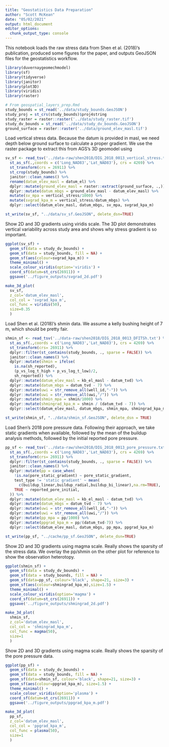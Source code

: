 ```yaml
---
title: "Geostatistics Data Preparation"
author: "Scott McKean"
date: "05/02/2021"
output: html_document
editor_options: 
  chunk_output_type: console
---
```


This notebook loads the raw stress data from Shen et al. (2018)'s publication, produced some figures for the paper, and outputs GeoJSON files for the geostatistics
workflow.

```r
library(duvernaygeomechmodel)
library(sf)
library(tidyverse)
library(janitor)
library(plot3D)
library(viridis)
library(raster)

# From geospatial_layers_prep.Rmd
study_bounds = st_read('../data/study_bounds.GeoJSON')
study_proj = st_crs(study_bounds)$proj4string
study_raster = raster::raster('../data/study_raster.tif')
study_dv_bounds = st_read('../data/study_dv_bounds.GeoJSON')
ground_surface = raster::raster('../data/ground_elev_masl.tif')
```

Load vertical stress data. Because the datum is provided in masl,
we need depth below ground surface to calculate a proper gradient. We use the raster
package to extract this from AGS's 3D geomodel using 

```r
sv_sf <- read_tsv('../data-raw/shen2018/DIG_2018_0013_vertical_stress.txt') %>%
  st_as_sf(.,coords = c('Long_NAD83','Lat_NAD83'), crs = 4269) %>%
  st_transform(crs = 26911) %>%
  st_crop(study_bounds) %>%
  janitor::clean_names() %>%
  rename(datum_elev_masl = datum_el) %>%
  dplyr::mutate(ground_elev_masl = raster::extract(ground_surface, .,)) %>%
  dplyr::mutate(datum_mbgs = ground_elev_masl - datum_elev_masl) %>%
  mutate(sv_mpa = vertical_stress/1000) %>%
  mutate(svgrad_kpa_m = vertical_stress/datum_mbgs) %>%
  dplyr::select(datum_elev_masl, datum_mbgs, sv_mpa, svgrad_kpa_m)

st_write(sv_sf, "../data/sv_sf.GeoJSON", delete_dsn=TRUE)
```

Show 2D and 3D gradients using viridis scale. The 3D plot demonstrates vertical 
variability across study area and shows why stress gradient is so important.

```r
ggplot(sv_sf) +
  geom_sf(data = study_dv_bounds) +
  geom_sf(data = study_bounds, fill = NA) +
  geom_sf(aes(colour=svgrad_kpa_m)) +
  theme_minimal() +
  scale_colour_viridis(option='viridis') +
  coord_sf(datum=st_crs(26911)) +
  ggsave('../figure_outputs/svgrad_2d.pdf')

make_3d_plot(
  sv_sf, 
  z_col='datum_elev_masl', 
  col_col = 'svgrad_kpa_m',
  col_func = viridis(50),
  size=0.35
  )
```

Load Shen et al. (2018)'s shmin data. We assume a kelly bushing height of 7 m, 
which should be pretty fair.

```r
shmin_sf <- read_tsv('../data-raw/shen2018/DIG_2018_0013_DFITSh.txt') %>%
  st_as_sf(.,coords = c('Long_NAD83','Lat_NAD83'), crs = 4269) %>%
  st_transform(crs= 26911) %>%
  dplyr::filter(st_contains(study_bounds, ., sparse = FALSE)) %>%
  janitor::clean_names() %>%
  dplyr::mutate(shmin = ifelse(
    is.na(sh_reported), 
    (p_vs_log_t_high + p_vs_log_t_low)/2,
    sh_reported)) %>%
  dplyr::mutate(datum_elev_masl = kb_el_masl - datum_tvd) %>%
  dplyr::mutate(datum_mbgs = datum_tvd - 7) %>%
  dplyr::mutate(uwi = str_remove_all(well_id,"-")) %>%
  dplyr::mutate(uwi = str_remove_all(uwi,"/")) %>%
  dplyr::mutate(shmin_mpa = shmin/1000) %>%
  dplyr::mutate(shmingrad_kpa_m = shmin / (datum_tvd - 7)) %>%
  dplyr::select(datum_elev_masl, datum_mbgs, shmin_mpa, shmingrad_kpa_m)

st_write(shmin_sf, "../data/shmin_sf.GeoJSON", delete_dsn = TRUE)
```

Load Shen's 2018 pore pressure data. Following their approach, we take static
gradients when available, followed by the mean of the buildup analysis methods,
followed by the initial reported pore pressure.

```r
pp_sf <- read_tsv('../data-raw/shen2018/DIG_2018_0013_pore_pressure.txt') %>%
  st_as_sf(.,coords = c('Long_NAD83','Lat_NAD83'), crs = 4269) %>%
  st_transform(crs= 26911) %>%
  dplyr::filter(st_contains(study_bounds, ., sparse = FALSE)) %>%
  janitor::clean_names() %>%
  dplyr::mutate(pp = case_when(
    !is.na(pore_static_gradient) ~ pore_static_gradient,
    test_type != 'static gradient' ~ mean(
      c(buildup_linear,buildup_radial,buildup_bi_linear),na.rm=TRUE),
    TRUE ~ reported_pore_initial,
  )) %>%
  dplyr::mutate(datum_elev_masl = kb_el_masl - datum_tvd) %>%
  dplyr::mutate(datum_mbgs = datum_tvd - 7) %>%
  dplyr::mutate(uwi = str_remove_all(well_id,"-")) %>%
  dplyr::mutate(uwi = str_remove_all(uwi,"/")) %>%
  dplyr::mutate(pp_mpa = pp/1000) %>%
  dplyr::mutate(ppgrad_kpa_m = pp/(datum_tvd-7)) %>%
  dplyr::select(datum_elev_masl, datum_mbgs, pp_mpa, ppgrad_kpa_m)

st_write(pp_sf, "../cache/pp_sf.GeoJSON", delete_dsn=TRUE)
```

Show 2D and 3D gradients using magma scale. Really shows the sparsity of the 
stress data. We overlay the pp/shmin on the other plot for reference to show 
the observation heterotopy.

```r
ggplot(shmin_sf) +
  geom_sf(data = study_dv_bounds) +
  geom_sf(data = study_bounds, fill = NA) +
  geom_sf(data=pp_sf, colour='black', shape=21, size=3) +
  geom_sf(aes(colour=shmingrad_kpa_m),size=1.5) +
  theme_minimal() +
  scale_colour_viridis(option='magma') +
  coord_sf(datum=st_crs(26911)) +
  ggsave('../figure_outputs/shmingrad_2d.pdf')

make_3d_plot(
  shmin_sf, 
  z_col='datum_elev_masl', 
  col_col = 'shmingrad_kpa_m',
  col_func = magma(50),
  size=1
  )
```

Show 2D and 3D gradients using magma scale. Really shows the sparsity of the 
pore pressure data.

```r
ggplot(pp_sf) +
  geom_sf(data = study_dv_bounds) +
  geom_sf(data = study_bounds, fill = NA) +
  geom_sf(data=shmin_sf, colour='black', shape=21, size=3) +
  geom_sf(aes(colour=ppgrad_kpa_m), size=1.5) +
  theme_minimal() +
  scale_colour_viridis(option='plasma') +
  coord_sf(datum=st_crs(26911)) +
  ggsave('../figure_outputs/ppgrad_kpa_m.pdf')

make_3d_plot(
  pp_sf, 
  z_col='datum_elev_masl', 
  col_col = 'ppgrad_kpa_m',
  col_func = plasma(50),
  size=1
  )
```
